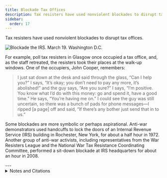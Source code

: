 ```yaml
---
title: Blockade Tax Offices
description: Tax resisters have used nonviolent blockades to disrupt tax offices.
sidebar:
  order: 17
---
```


Tax resisters have used nonviolent blockades to disrupt tax offices.

![Blockade the IRS. March 19. Washington D.C.](../../../assets/blockade-the-irs.gif)

For example, poll tax resisters in Glasgow once occupied a tax office, and, as the staff retreated, the resisters took their places at the walk-up windows.
One of the occupiers, John Cooper, remembers:

> I just sat down at the desk and said through the glass, “Can I help you?”
> I says, “It’s okay; you don’t need to pay any more, it’s abolished!” and the guy says, “Are you sure?”
> I says, “I’m positive. You know what I’d do with this money: go and spend it, have a good time.”
> He says, “You’re having me on.”
> I could see the guy was still uncertain, so there was a bunch of pads for phone messages—I ripped [a page] off and said, “If there’s any bother just send that in to us.”

Some blockades are more symbolic or perhaps aspirational.
Anti-war demonstrators used handcuffs to lock the doors of an Internal Revenue Service (IRS) building in Rochester, New York, for about a half hour in 1972.
Another group of anti-war activists, including representatives from the War Resisters League and the National War Tax Resistance Coordinating Committee, performed a sit-down blockade at IRS headquarters for about an hour in 2008.

<Aside type="wikipedia" title="Wikipedia">
  <WikipediaBadge title="Poll tax (Great Britain)" />
  <WikipediaBadge title="War Resisters League" />
  <WikipediaBadge title="National War Tax Resistance Coordinating Committee" />
</Aside>
---

<details>
<summary>Notes and Citations</summary>

* Burns, Danny <i>Poll Tax Rebellion</i> AK Press (1992), p. 160 (quoting John Cooper, 8 May 1991)
* [“IRS Office ‘Handcuffed’”](https://nwtrcc.org/wp-content/uploads/2015/11/Niagara-Falls-NY-Gazette-1972-Mar-Grayscale-1473.pdf) Associated Press dispatch from the <i>Niagara Falls Gazette</i> 31 March 1972, p. 2
* Sullivan, Andy [“Thirty-two arrested in Washington antiwar protest”](https://www.reuters.com/article/world/middle-east/thirty-two-arrested-in-washington-antiwar-protest-idUSN19301284/) Reuters 19 March 2008

</details>

